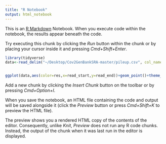 ```yaml
---
title: "R Notebook"
output: html_notebook
---
```


This is an [R Markdown](http://rmarkdown.rstudio.com) Notebook. When you execute code within the notebook, the results appear beneath the code. 

Try executing this chunk by clicking the *Run* button within the chunk or by placing your cursor inside it and pressing *Cmd+Shift+Enter*. 

```r
library(tidyverse)
data<-read_delim("~/Desktop/Cov2GenBankSRA-master/pileup.csv", col_names = c("pos", "res","read_start","read_end"),delim=" ")


ggplot(data,aes(color=res,x=read_start,y=read_end))+geom_point()+theme_bw()+labs(color="Residue at 21987",x="Read map start",y="Read map end")
```

Add a new chunk by clicking the *Insert Chunk* button on the toolbar or by pressing *Cmd+Option+I*.

When you save the notebook, an HTML file containing the code and output will be saved alongside it (click the *Preview* button or press *Cmd+Shift+K* to preview the HTML file). 

The preview shows you a rendered HTML copy of the contents of the editor. Consequently, unlike *Knit*, *Preview* does not run any R code chunks. Instead, the output of the chunk when it was last run in the editor is displayed.

